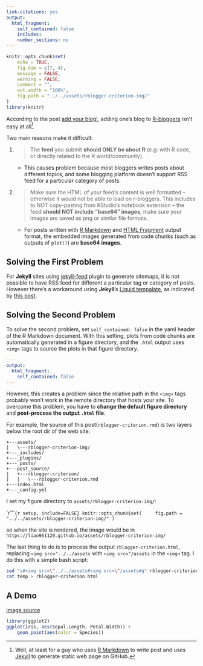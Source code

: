 ```yaml
---
link-citations: yes
output:
  html_fragment:
    self_contained: false
    includes:
    number_sections: no
---
```

<!--For external images, set self_contained: false-->

<!--yaml
---
layout: post
mermaid: false
mathjax2: false
mathjax: false
highlight: true
title: "Some Criterions for 'Adding Blog' to R-bloggers"
description: "A demo for fixing problems that may be encountered when one wants to add blog to R-bloggers."
tags: [R-bloggers, R Markdown, Jekyll, Web Page]
---
yaml-->

```r
knitr::opts_chunk$set(
	echo = TRUE,
	fig.dim = c(7, 4),
	message = FALSE,
	warning = FALSE,
	comment = "",
	out.width = "100%",
	fig.path = "../../assets/rblogger-criterion-img/"
)
library(knitr)
```

According to the post [add your blog!](https://www.r-bloggers.com/add-your-blog/page/5/), adding one's blog to [R-bloggers](https://www.r-bloggers.com/) isn't easy at all[^easy].
<!--more-->

[^easy]: Well, at least for a guy who uses [R Markdown](https://rmarkdown.rstudio.com) to write post and uses [Jekyll](https://jekyllrb.com/) to generate static web page on GitHub.

Two main reasons make it difficult:

1. > The **feed** you submit **should ONLY be about R** (e.g: with R code, or directly related to the R world/community).
    - This causes problem because most bloggers writes posts about different topics, and some blogging platform doesn't support RSS feed for a particular category of posts.

2. > Make sure the HTML of your feed’s content is well formatted – otherwise it would not be able to load on r-bloggers. This includes to NOT copy-pasting from RStudio’s notebook extension – the feed **should NOT include “base64” images**, make sure your images are saved as png or similar file formats.
    - For posts written with [R Markdown](https://rmarkdown.rstudio.com) and [HTML Fragment](https://rmarkdown.rstudio.com/html_fragment_format.html) output format, the embedded images generated from code chunks (such as outputs of `plot()`) are **base64 images**.


## Solving the First Problem

For **Jekyll** sites using [jekyll-feed](https://github.com/jekyll/jekyll-feed) plugin to generate sitemaps, it is not possible to have RSS feed for different a particular tag or category of posts. However there's a workaround using **Jekyll**'s [Liquid tempalate](https://shopify.github.io/liquid/), as indicated by [this post](https://devblog.dymel.pl/2017/02/09/category-rss-feed-in-jekyll/).


## Solving the Second Problem

To solve the second problem, set `self_contained: false` in the yaml header of the R Markdown document. With this setting, plots from code chunks are automatically generated in a figure directory, and the `.html` output uses `<img>` tags to source the plots in that figure directory.

```yaml
---
output:
  html_fragment:
    self_contained: false
---
```

However, this creates a problem since the relative path in the `<img>` tags probably won't work in the remote directory that hosts your site. To overcome this problem, you have to **change the default figure directory** and **post-process the output `.html` file**.

For example, the source of this post(`rblogger-criterion.rmd`) is two layers below the root dir of the web site.
```
+---assets/
|   \---rblogger-criterion-img/
+---_includes/
+---_plugins/
+---_posts/
+---post_source/
|   +---rblogger-criterion/
|   |   \---rblogger-criterion.rmd
+---index.html
+---_config.yml
```

I set my figure directory to `assets/rblogger-criterion-img/`:

`r''````{r setup, include=FALSE}
knitr::opts_chunk$set(
	fig.path = "../../assets/rblogger-criterion-img/"
)
```

so when the site is rendered, the image would be in `https://liao961120.github.io/assets/rblogger-criterion-img/`

The last thing to do is to process the output `rblogger-criterion.html`, replacing `<img src="../../assets` with `<img src="/assets` in the `<img>` tag. I do this with a simple bash script:

```bash
sed "s#<img src=\"../../assets#<img src=\"/assets#g" rblogger-criterion.html > temp
cat temp > rblogger-criterion.html
```

## A Demo

[image source](/assets/rblogger-criterion-img/iris-1.png)

```r
library(ggplot2)
ggplot(iris, aes(Sepal.Length, Petal.Width)) +
    geom_point(aes(color = Species))
```


